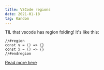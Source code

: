 ```yaml
---
title: VSCode regions
date: 2021-01-18
tag: Random
---
```


TIL that vscode has region folding! It's like this:

```tsx
//#region
const y = () => {}
const x = () => {}
//#endregion
```

[ Read more here ](https://code.visualstudio.com/docs/editor/codebasics#_folding)
